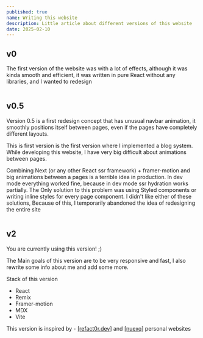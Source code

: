 ```yaml
---
published: true
name: Writing this website
description: Little article about different versions of this website
date: 2025-02-10
---
```



## v0

The first version of the website was with a lot of effects,
although it was kinda smooth and efficient, it was written
in pure React without any libraries, and I wanted to redesign

<img src="https://i.imgur.com/Nwu9PkH.png" alt=""/>

## v0.5

Version 0.5 is a first redesign concept that has unusual navbar animation,
it smoothly positions itself between pages, even if the pages have completely
different layouts.

This is first version is the first version where I implemented a blog system.
While developing this website, I have very
big difficult about animations between pages.

Combining Next (or any other React ssr framework) + framer-motion and big
animations between a pages is a terrible idea in production.
In dev mode everything worked fine, because in dev mode ssr hydration works partially.
The Only solution to this problem was using Styled components or writing inline styles for every page component.
I didn't
like either of these solutions, Because of this, I temporarily abandoned the idea of redesigning the entire site

<img src="https://i.imgur.com/KDaXmPz.png" alt="" />

## v2

You are currently using this version! ;)

The Main goals of this version are to be very responsive and fast, I also rewrite some info about me and add some
more.

Stack of this version

- <SiReact /> React
- <SiRemix /> Remix
- <TbBrandFramerMotion /> Framer-motion
- <SiMdx /> MDX
- <SiVite /> Vite

This version is inspired by - [[refact0r.dev]](https://refact0r.dev) and [[nuexq]](https://nuexq.vercel.app/) personal
websites

